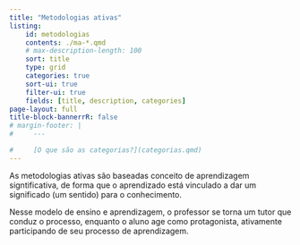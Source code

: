 ```yaml
---
title: "Metodologias ativas"
listing:
    id: metodologias
    contents: ./ma-*.qmd
    # max-description-length: 100
    sort: title
    type: grid
    categories: true
    sort-ui: true
    filter-ui: true
    fields: [title, description, categories]
page-layout: full
title-block-bannerrR: false
# margin-footer: |
#     ---

#     [O que são as categorias?](categorias.qmd)
---
```


As metodologias ativas são baseadas conceito de aprendizagem signtificativa, de forma que o aprendizado está vinculado a dar um significado (um sentido) para o conhecimento.

Nesse modelo de ensino e aprendizagem, o professor se torna um tutor que conduz o processo, enquanto o aluno age como protagonista, ativamente participando de seu processo de aprendizagem.

::: {#metodologias}
:::
